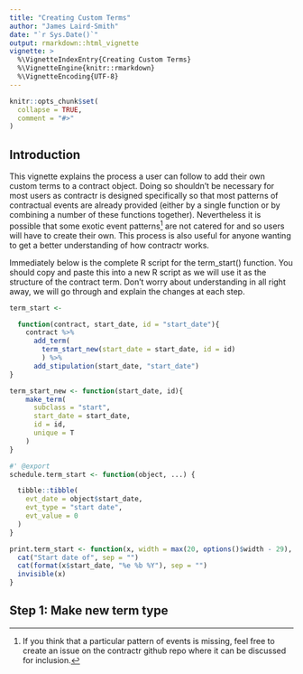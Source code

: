 ```yaml
---
title: "Creating Custom Terms"
author: "James Laird-Smith"
date: "`r Sys.Date()`"
output: rmarkdown::html_vignette
vignette: >
  %\VignetteIndexEntry{Creating Custom Terms}
  %\VignetteEngine{knitr::rmarkdown}
  %\VignetteEncoding{UTF-8}
---
```


```r
knitr::opts_chunk$set(
  collapse = TRUE,
  comment = "#>"
)
```

## Introduction

This vignette explains the process a user can follow to add their own custom terms to a contract object. Doing so shouldn't be necessary for most users as contractr is designed specifically so that most patterns of contractual events are already provided (either by a single function or by combining a number of these functions together). Nevertheless it is possible that some exotic event patterns^[If you think that a particular pattern of events is missing, feel free to create an issue on the contractr github repo where it can be discussed for inclusion.] are not catered for and so users will have to create their own. This process is also useful for anyone wanting to get a better understanding of how contractr works.

Immediately below is the complete R script for the term_start() function. You should copy and paste this into a new R script as we will use it as the structure of the contract term. Don't worry about understanding in all right away, we will go through and explain the changes at each step.

```r
term_start <-

  function(contract, start_date, id = "start_date"){
    contract %>%
      add_term(
        term_start_new(start_date = start_date, id = id)
        ) %>%
      add_stipulation(start_date, "start_date")
}

term_start_new <- function(start_date, id){
    make_term(
      subclass = "start",
      start_date = start_date,
      id = id,
      unique = T
    )
}

#' @export
schedule.term_start <- function(object, ...) {

  tibble::tibble(
    evt_date = object$start_date,
    evt_type = "start date",
    evt_value = 0
  )
}

print.term_start <- function(x, width = max(20, options()$width - 29), ...) {
  cat("Start date of", sep = "")
  cat(format(x$start_date, "%e %b %Y"), sep = "")
  invisible(x)
}
```

## Step 1: Make new term type
